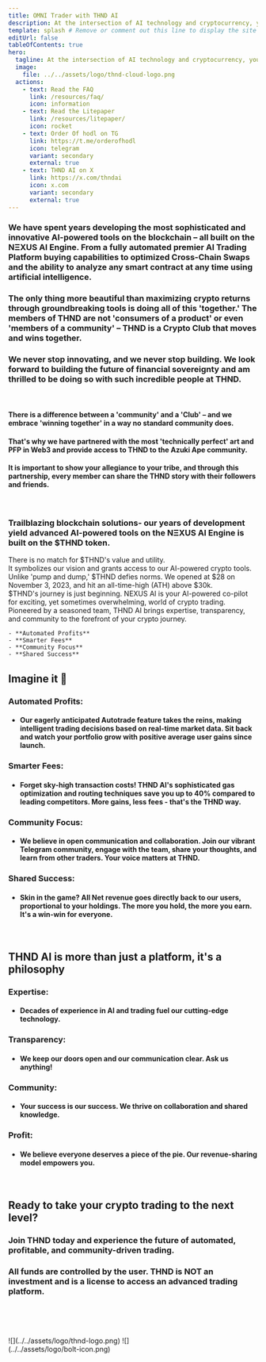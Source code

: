 ```yaml
---
title: OMNI Trader with THND AI
description: At the intersection of AI technology and cryptocurrency, you find THND.
template: splash # Remove or comment out this line to display the site sidebar on this page.
editUrl: false
tableOfContents: true
hero:
  tagline: At the intersection of AI technology and cryptocurrency, you find THND.
  image:
    file: ../../assets/logo/thnd-cloud-logo.png
  actions:
    - text: Read the FAQ
      link: /resources/faq/
      icon: information
    - text: Read the Litepaper
      link: /resources/litepaper/
      icon: rocket
    - text: Order Of hodl on TG
      link: https://t.me/orderofhodl
      icon: telegram
      variant: secondary
      external: true
    - text: THND AI on X
      link: https://x.com/thndai
      icon: x.com
      variant: secondary
      external: true
---
```



<TitleCard title="We bring the" showLogo={true} trailingLogo={true}/>

### We have spent years developing the most sophisticated and innovative AI-powered tools on the blockchain – all built on the NΞXUS AI Engine. From a fully automated premier AI Trading Platform buying capabilities to optimized Cross-Chain Swaps and the ability to analyze any smart contract at any time using artificial intelligence.

### The only thing more beautiful than maximizing crypto returns through groundbreaking tools is doing all of this 'together.' The members of THND are not 'consumers of a product' or even 'members of a community' – THND is a Crypto Club that moves and wins together.

### We never stop innovating, and we never stop building. We look forward to building the future of financial sovereignty and am thrilled to be doing so with such incredible people at THND.

<br/>
<TitleCard title="The most elite Club in Crypto"/>

#### There is a difference between a 'community' and a 'Club' – and we embrace 'winning together' in a way no standard community does.

#### That's why we have partnered with the most 'technically perfect' art and PFP in Web3 and provide access to THND to the Azuki Ape community.

#### It is important to show your allegiance to your tribe, and through this partnership, every member can share the THND story with their followers and friends.

<br/>
<TitleCard title="Utility" showLogo={true}/>

### Trailblazing blockchain solutions- our years of development yield advanced AI-powered tools on the NΞXUS AI Engine is built on the $THND token.

<CardGrid>
  <Card title="$THND" icon="lightning">
    There is no match for $THND's value and utility.
    <br/>
    It symbolizes our vision and grants access to our AI-powered crypto tools.
    <br/>
    Unlike 'pump and dump,' $THND defies norms. We opened at $28 on November 3, 2023,
    and hit an all-time-high (ATH) above $30k.
    <br/>
    <Card>
    $THND's journey is just beginning.
    </Card>
  </Card>
  <Card title="NΞXUS AI" icon="rocket">
    NEXUS AI is your AI-powered co-pilot for exciting, 
    yet sometimes overwhelming, world of crypto trading.
    <br/>
    Pioneered by a seasoned team, THND AI brings expertise, transparency, 
    and community to the forefront of your crypto journey.

    - **Automated Profits**
    - **Smarter Fees**
    - **Community Focus**
    - **Shared Success**
  </Card>
</CardGrid>

## Imagine it 🤖

### Automated Profits:
 - #### Our eagerly anticipated Autotrade feature takes the reins, making intelligent trading decisions based on real-time market data. Sit back and watch your portfolio grow with positive average user gains since launch.
### Smarter Fees:
 - #### Forget sky-high transaction costs! THND AI's sophisticated gas optimization and routing techniques save you up to 40% compared to leading competitors. More gains, less fees - that's the THND way.
### Community Focus:
 - #### We believe in open communication and collaboration. Join our vibrant Telegram community, engage with the team, share your thoughts, and learn from other traders. Your voice matters at THND.
### Shared Success:
 - #### Skin in the game? All Net revenue goes directly back to our users, proportional to your holdings. The more you hold, the more you earn. It's a win-win for everyone.

<br/>

## THND AI is more than just a platform, it's a philosophy

### Expertise:
 - #### Decades of experience in AI and trading fuel our cutting-edge technology.
### Transparency:
 - #### We keep our doors open and our communication clear. Ask us anything!
### Community:
 - #### Your success is our success. We thrive on collaboration and shared knowledge.
### Profit:
 - #### We believe everyone deserves a piece of the pie. Our revenue-sharing model empowers you.

<br/>

## Ready to take your crypto trading to the next level?

### Join THND today and experience the future of automated, profitable, and community-driven trading. 

### All funds are controlled by the user. THND is NOT an investment and is a license to access an advanced trading platform.

<br/><br/><br/>
<div style="column-count: 2; verticle-align: center">
![](../../assets/logo/thnd-logo.png)
![](../../assets/logo/bolt-icon.png)
</div>